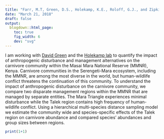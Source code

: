 ```yaml
---
title: "Farr, M.T, Green, D.S., Holekamp, K.E., Roloff, G.J., and Zipkin E.F. (In Revision after Review) Multi-species hierarchical modeling reveals variable responses of African carnivores to management alternatives. Ecological Applications."
date: "March 21, 2018"
draft: false
output:
  blogdown::html_page:
    toc: true
    fig_width: 6
    dev: "svg"
---
```


I am working with [David Green](http://inr.oregonstate.edu/people/david-green) and the [Holekamp lab](http://www.holekamplab.org/) to quantify the impact of anthropogenic disturbance and management alternatives on the carnivore community within the Masai Mara National Reserve (MMNR), Kenya. Carnivore communities in the Serengeti-Mara ecosystem, including the MMNR, are among the most diverse in the world, but human-wildlife conflict threatens the continuation of this community. To understand the impact of anthropogenic disturbance on the carnivore community, we compare two disparate management regions within the MMNR that are managed by separate entities. The Mara Triangle experiences minimal disturbance while the Talek region contains high frequency of human-wildlife conflict. Using a hierarchical multi-species distance sampling model we estimate the community wide and species-specific effects of the Talek region on carnivore abundance and compared species’ abundances and group sizes between regions.

```r
print(1+1)
```